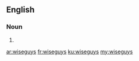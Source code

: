 ==English==

===Noun===
{{head|en|plural}}

# {{plural of|wiseguy|lang=en|nocat=1}}

[[ar:wiseguys]]
[[fr:wiseguys]]
[[ku:wiseguys]]
[[my:wiseguys]]